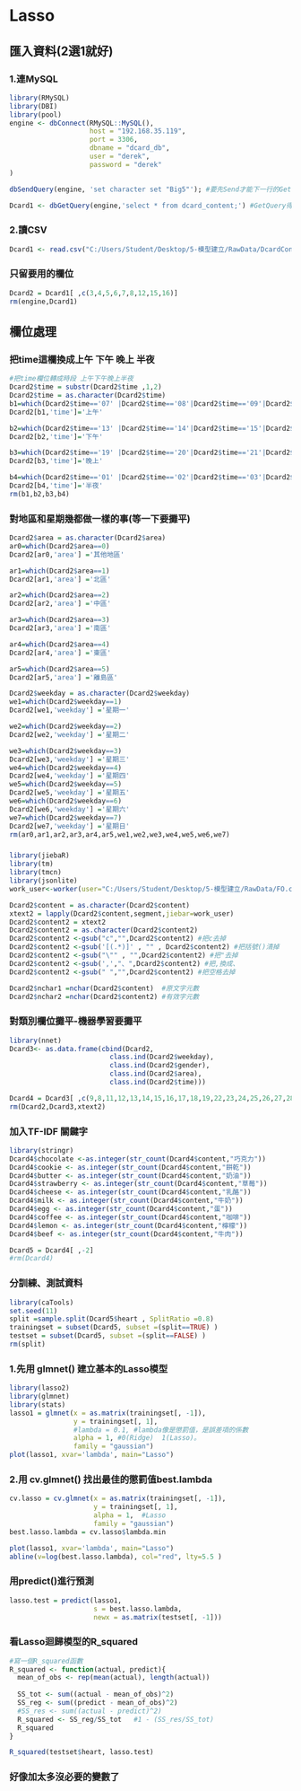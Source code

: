 # Lasso


## 匯入資料(2選1就好)
### 1.連MySQL
```{r}
library(RMySQL)
library(DBI)
library(pool)
engine <- dbConnect(RMySQL::MySQL(),
                    host = "192.168.35.119",
                    port = 3306,
                    dbname = "dcard_db",
                    user = "derek",
                    password = "derek"
)

dbSendQuery(engine, 'set character set "Big5"'); #要先Send才能下一行的Get

Dcard1 <- dbGetQuery(engine,'select * from dcard_content;') #GetQuery得到dataframe

```

### 2.讀CSV
```{r}
Dcard1 <- read.csv("C:/Users/Student/Desktop/5-模型建立/RawData/DcardContent.csv")
```

### 只留要用的欄位
```{r}
Dcard2 = Dcard1[ ,c(3,4,5,6,7,8,12,15,16)]
rm(engine,Dcard1)
```

## 欄位處理
### 把time這欄換成上午 下午 晚上 半夜
```{r}
#把time欄位轉成時段 上午下午晚上半夜
Dcard2$time = substr(Dcard2$time ,1,2)
Dcard2$time = as.character(Dcard2$time)
b1=which(Dcard2$time=='07' |Dcard2$time=='08'|Dcard2$time=='09'|Dcard2$time=='10'|Dcard2$time=='11'|Dcard2$time=='12' )
Dcard2[b1,'time']='上午' 

b2=which(Dcard2$time=='13' |Dcard2$time=='14'|Dcard2$time=='15'|Dcard2$time=='16'|Dcard2$time=='17'|Dcard2$time=='18' )
Dcard2[b2,'time']='下午' 

b3=which(Dcard2$time=='19' |Dcard2$time=='20'|Dcard2$time=='21'|Dcard2$time=='22'|Dcard2$time=='23'|Dcard2$time=='00' )
Dcard2[b3,'time']='晚上' 

b4=which(Dcard2$time=='01' |Dcard2$time=='02'|Dcard2$time=='03'|Dcard2$time=='04'|Dcard2$time=='05'|Dcard2$time=='06' )
Dcard2[b4,'time']='半夜' 
rm(b1,b2,b3,b4)
```

### 對地區和星期幾都做一樣的事(等一下要攤平)
```{r}
Dcard2$area = as.character(Dcard2$area)
ar0=which(Dcard2$area==0)
Dcard2[ar0,'area'] ='其他地區'

ar1=which(Dcard2$area==1)
Dcard2[ar1,'area'] ='北區'

ar2=which(Dcard2$area==2)
Dcard2[ar2,'area'] ='中區'

ar3=which(Dcard2$area==3)
Dcard2[ar3,'area'] ='南區'

ar4=which(Dcard2$area==4)
Dcard2[ar4,'area'] ='東區'

ar5=which(Dcard2$area==5)
Dcard2[ar5,'area'] ='離島區'

Dcard2$weekday = as.character(Dcard2$weekday)
we1=which(Dcard2$weekday==1)
Dcard2[we1,'weekday'] ='星期一'

we2=which(Dcard2$weekday==2)
Dcard2[we2,'weekday'] ='星期二'

we3=which(Dcard2$weekday==3)
Dcard2[we3,'weekday'] ='星期三'
we4=which(Dcard2$weekday==4)
Dcard2[we4,'weekday'] ='星期四'
we5=which(Dcard2$weekday==5)
Dcard2[we5,'weekday'] ='星期五'
we6=which(Dcard2$weekday==6)
Dcard2[we6,'weekday'] ='星期六'
we7=which(Dcard2$weekday==7)
Dcard2[we7,'weekday'] ='星期日'
rm(ar0,ar1,ar2,ar3,ar4,ar5,we1,we2,we3,we4,we5,we6,we7)
```

###
```{r}
library(jiebaR)
library(tm)
library(tmcn) 
library(jsonlite)
work_user<-worker(user="C:/Users/Student/Desktop/5-模型建立/RawData/FO.csv",                  stop_word="C:/Users/Student/Desktop/5-模型建立/RawData/stop2.csv")

Dcard2$content = as.character(Dcard2$content)
xtext2 = lapply(Dcard2$content,segment,jiebar=work_user)
Dcard2$content2 = xtext2 
Dcard2$content2 = as.character(Dcard2$content2)
Dcard2$content2 <-gsub("c","",Dcard2$content2) #把c去掉
Dcard2$content2 <-gsub('[(.*)]' , "" , Dcard2$content2) #把括號()清掉
Dcard2$content2 <-gsub("\"" , "",Dcard2$content2) #把"去掉
Dcard2$content2 <-gsub(',',"、",Dcard2$content2) #把,換成、
Dcard2$content2 <-gsub(" ","",Dcard2$content2) #把空格去掉

Dcard2$nchar1 =nchar(Dcard2$content)  #原文字元數
Dcard2$nchar2 =nchar(Dcard2$content2) #有效字元數
```

### 對類別欄位攤平-機器學習要攤平
```{r}
library(nnet)
Dcard3<- as.data.frame(cbind(Dcard2, 
                         class.ind(Dcard2$weekday),
                         class.ind(Dcard2$gender),
                         class.ind(Dcard2$area),
                         class.ind(Dcard2$time)))

Dcard4 = Dcard3[ ,c(9,8,11,12,13,14,15,16,17,18,19,22,23,24,25,26,27,28,29,30,31,32,33)]
rm(Dcard2,Dcard3,xtext2)
```

### 加入TF-IDF 關鍵字
```{r}
library(stringr)
Dcard4$chocolate <-as.integer(str_count(Dcard4$content,"巧克力"))
Dcard4$cookie <- as.integer(str_count(Dcard4$content,"餅乾"))
Dcard4$butter <- as.integer(str_count(Dcard4$content,"奶油"))
Dcard4$strawberry <- as.integer(str_count(Dcard4$content,"草莓"))
Dcard4$cheese <- as.integer(str_count(Dcard4$content,"乳酪"))
Dcard4$milk <- as.integer(str_count(Dcard4$content,"牛奶"))
Dcard4$egg <- as.integer(str_count(Dcard4$content,"蛋"))
Dcard4$coffee <- as.integer(str_count(Dcard4$content,"咖啡"))
Dcard4$lemon <- as.integer(str_count(Dcard4$content,"檸檬"))
Dcard4$beef <- as.integer(str_count(Dcard4$content,"牛肉"))

Dcard5 = Dcard4[ ,-2]
#rm(Dcard4)
```

### 分訓練、測試資料
```{r}
library(caTools)
set.seed(11)
split =sample.split(Dcard5$heart , SplitRatio =0.8)
trainingset = subset(Dcard5, subset =(split==TRUE) )
testset = subset(Dcard5, subset =(split==FALSE) )
rm(split)
```


### 1.先用 glmnet() 建立基本的Lasso模型
```{r}
library(lasso2)
library(glmnet)
library(stats)
lasso1 = glmnet(x = as.matrix(trainingset[, -1]), 
                y = trainingset[, 1],
                #lambda = 0.1, #lambda像是懲罰值，是誤差項的係數
                alpha = 1, #0(Ridge)  1(Lasso)。
                family = "gaussian")
plot(lasso1, xvar='lambda', main="Lasso")
```


### 2.用 cv.glmnet() 找出最佳的懲罰值best.lambda
```{r}
cv.lasso = cv.glmnet(x = as.matrix(trainingset[, -1]), 
                     y = trainingset[, 1], 
                     alpha = 1,  #Lasso
                     family = "gaussian")
best.lasso.lambda = cv.lasso$lambda.min

plot(lasso1, xvar='lambda', main="Lasso")
abline(v=log(best.lasso.lambda), col="red", lty=5.5 )
```

###  用predict()進行預測
```{r}
lasso.test = predict(lasso1, 
                     s = best.lasso.lambda, 
                     newx = as.matrix(testset[, -1]))
```

### 看Lasso迴歸模型的R_squared
```{r}
#寫一個R_squared函數
R_squared <- function(actual, predict){
  mean_of_obs <- rep(mean(actual), length(actual))
  
  SS_tot <- sum((actual - mean_of_obs)^2)
  SS_reg <- sum((predict - mean_of_obs)^2)
  #SS_res <- sum((actual - predict)^2)
  R_squared <- SS_reg/SS_tot   #1 - (SS_res/SS_tot)
  R_squared
}

R_squared(testset$heart, lasso.test)
```

### 好像加太多沒必要的變數了